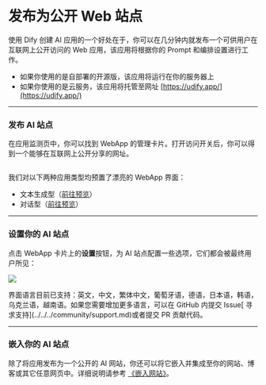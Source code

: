 # 发布为公开 Web 站点

使用 Dify 创建 AI 应用的一个好处在于，你可以在几分钟内就发布一个可供用户在互联网上公开访问的 Web 应用，该应用将根据你的 Prompt 和编排设置进行工作。

* 如果你使用的是自部署的开源版，该应用将运行在你的服务器上
* 如果你使用的是云服务，该应用将托管至网址 [https://udify.app/](https://udify.app/)

***

### 发布 AI 站点

在应用监测页中，你可以找到 WebApp 的管理卡片。打开访问开关后，你可以得到一个能够在互联网上公开分享的网址。

<figure><img src="../../../.gitbook/assets/public-web-app.png" alt=""><figcaption></figcaption></figure>

我们对以下两种应用类型均预置了漂亮的 WebApp 界面：

* 文本生成型（[前往预览](text-generator.md)）
* 对话型（[前往预览](conversation-application.md)）

***

### 设置你的 AI 站点

点击 WebApp 卡片上的**设置**按钮，为 AI 站点配置一些选项，它们都会被最终用户所见：

![](../../../.gitbook/assets/web-app-settings.png)

<Info>
界面语言目前已支持：英文，中文，繁体中文，葡萄牙语，德语，日本语，韩语，乌克兰语，越南语。如果您需要增加更多语言，可以在 GitHub 内提交 Issue[ 寻求支持](../../../community/support.md)或者提交 PR 贡献代码。
</Info>

***

### 嵌入你的 AI 站点

除了将应用发布为一个公开的 AI 网站，你还可以将它嵌入并集成至你的网站、博客或其它任意网页中。详细说明请参考 [《嵌入网站》](https://docs.dify.ai/v/zh-hans/guides/application-publishing/embedding-in-websites)。
